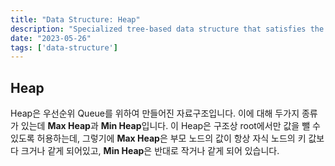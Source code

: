 ```yaml
---
title: "Data Structure: Heap"
description: "Specialized tree-based data structure that satisfies the heap property"
date: "2023-05-26"
tags: ['data-structure']
---
```

## Heap
Heap은 우선순위 Queue를 위하여 만들어진 자료구조입니다. 이에 대해 두가지 종류가 있는데 **Max Heap**과 **Min Heap**입니다. 이 Heap은 구조상 root에서만 값을 뺄 수 있도록 허용하는데, 그렇기에 **Max Heap**은 부모 노드의 값이 항상 자식 노드의 키 값보다 크거나 같게 되어있고, **Min Heap**은 반대로 작거나 같게 되어 있습니다.